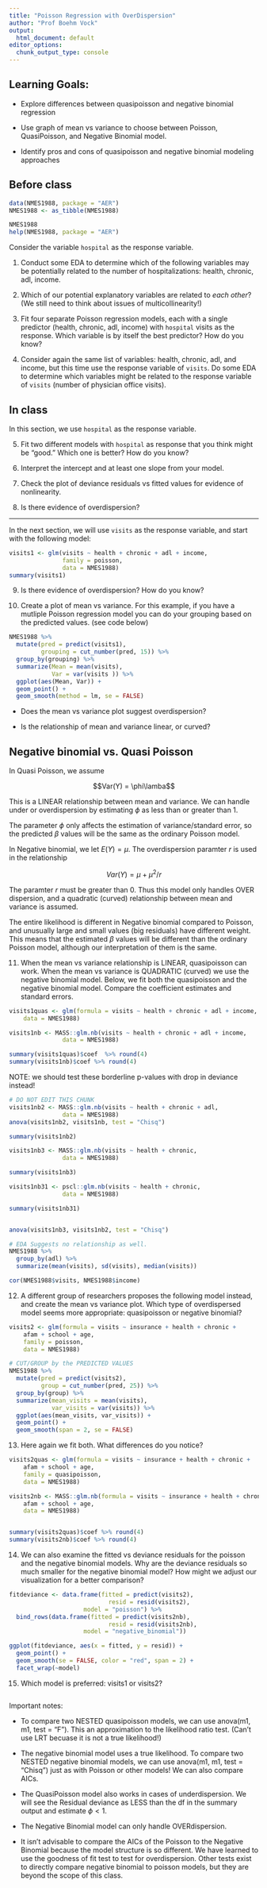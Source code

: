 ```yaml
---
title: "Poisson Regression with OverDispersion"
author: "Prof Boehm Vock"
output:
  html_document: default
editor_options: 
  chunk_output_type: console
---
```


## Learning Goals: 
-  Explore differences between quasipoisson and negative binomial regression

-  Use graph of mean vs variance to choose between Poisson, QuasiPoisson, and Negative Binomial model.

-  Identify pros and cons of quasipoisson and negative binomial modeling approaches



## Before class

```r
data(NMES1988, package = "AER")
NMES1988 <- as_tibble(NMES1988)

NMES1988
help(NMES1988, package = "AER")
```


Consider the variable `hospital` as the response variable.

1. Conduct some EDA to determine which of the following variables may be potentially related to the number of hospitalizations: health, chronic, adl, income.



2. Which of our potential explanatory variables are related to *each other*? (We still need to think about issues of multicollinearity!)



3. Fit four separate Poisson regression models, each with a single predictor (health, chronic, adl, income) with `hospital` visits as the response. Which variable is by itself the best predictor? How do you know? 


4. Consider again the same list of variables: health, chronic, adl, and income, but this time use the response variable of `visits`. Do some EDA to determine which variables might be related to the response variable of `visits` (number of physician office visits). 




## In class ##

In this section, we use `hospital` as the response variable. 

5. Fit two different models with `hospital` as response that you think might be "good." Which one is better? How do you know? 


6. Interpret the intercept and at least one slope from your model.


7. Check the plot of deviance residuals vs fitted values for evidence of nonlinearity. 


8. Is there evidence of overdispersion? 


*************

In the next section, we will use `visits` as the response variable, and start with the following model: 

```r
visits1 <- glm(visits ~ health + chronic + adl + income, 
               family = poisson,
               data = NMES1988)
summary(visits1)
```



9. Is there evidence of overdispersion? How do you know?


10. Create a plot of mean vs variance. For this example, if you have a mutliple Poisson regression model you can do your grouping based on the predicted values. (see code below) 

```r
NMES1988 %>%
  mutate(pred = predict(visits1),  
         grouping = cut_number(pred, 15)) %>% 
  group_by(grouping) %>% 
  summarize(Mean = mean(visits),
            Var = var(visits )) %>% 
  ggplot(aes(Mean, Var)) + 
  geom_point() +
  geom_smooth(method = lm, se = FALSE)
```

* Does the mean vs variance plot suggest overdispersion? 

* Is the relationship of mean and variance linear, or curved?



## Negative binomial vs. Quasi Poisson

In Quasi Poisson, we assume 

$$Var(Y) = \phi\lamba$$

This is a LINEAR relationship between mean and variance. We can handle under or overdispersion by estimating $\phi$ as less than or greater than 1. 

The parameter $\phi$ only affects the estimation of variance/standard error, so the predicted $\beta$ values will be the same as the ordinary Poisson model.


In Negative binomial, we let $E(Y) = \mu$. The overdispersion paramter $r$ is used in the relationship

$$Var(Y) = \mu + \mu^2/r$$

The paramter $r$ must be greater than 0. Thus this model only handles OVER dispersion, and a quadratic (curved) relationship between mean and variance is assumed.

The entire likelihood is different in Negative binomial compared to Poisson, and unusually large and small values (big residuals) have different weight. This means that the estimated $\beta$ values will be different than the ordinary Poisson model, although our interpretation of them is the same. 



11. When the mean vs variance relationship is LINEAR, quasipoisson can work. When the mean vs variance is QUADRATIC (curved) we use the negative binomial model. Below, we fit both the quasipoisson and the negative binomial model. Compare the coefficient estimates and standard errors. 

```r
visits1quas <- glm(formula = visits ~ health + chronic + adl + income, family = quasipoisson, 
    data = NMES1988)

visits1nb <- MASS::glm.nb(visits ~ health + chronic + adl + income,
               data = NMES1988)

summary(visits1quas)$coef  %>% round(4)
summary(visits1nb)$coef %>% round(4)
```


NOTE: we should test these borderline p-values with drop in deviance instead!
```r
# DO NOT EDIT THIS CHUNK
visits1nb2 <- MASS::glm.nb(visits ~ health + chronic + adl,
               data = NMES1988)
anova(visits1nb2, visits1nb, test = "Chisq")

summary(visits1nb2)

visits1nb3 <- MASS::glm.nb(visits ~ health + chronic,
               data = NMES1988)

summary(visits1nb3)

visits1nb31 <- pscl::glm.nb(visits ~ health + chronic,
               data = NMES1988)

summary(visits1nb31)


anova(visits1nb3, visits1nb2, test = "Chisq")

# EDA Suggests no relationship as well.
NMES1988 %>% 
  group_by(adl) %>%
  summarize(mean(visits), sd(visits), median(visits))

cor(NMES1988$visits, NMES1988$income)
```


12. A different group of researchers proposes the following model instead, and create the mean vs variance plot. Which type of overdispersed model seems more appropriate: quasipoisson or negative binomial? 

```r
visits2 <- glm(formula = visits ~ insurance + health + chronic + 
    afam + school + age, 
    family = poisson, 
    data = NMES1988)

# CUT/GROUP by the PREDICTED VALUES
NMES1988 %>% 
  mutate(pred = predict(visits2), 
         group = cut_number(pred, 25)) %>%
  group_by(group) %>%
  summarize(mean_visits = mean(visits), 
            var_visits = var(visits)) %>%
  ggplot(aes(mean_visits, var_visits)) + 
  geom_point() + 
  geom_smooth(span = 2, se = FALSE)
```


13. Here again we fit both. What differences do you notice?

```r
visits2quas <- glm(formula = visits ~ insurance + health + chronic + 
    afam + school + age, 
    family = quasipoisson, 
    data = NMES1988)

visits2nb <- MASS::glm.nb(formula = visits ~ insurance + health + chronic + 
    afam + school + age, 
    data = NMES1988)


summary(visits2quas)$coef %>% round(4)
summary(visits2nb)$coef %>% round(4)
```



14. We can also examine the fitted vs deviance residuals for the poisson and the negative binomial models. Why are the deviance residuals so much smaller for the negative binomial model? How might we adjust our visualization for a better comparison?

```r
fitdeviance <- data.frame(fitted = predict(visits2),
                            resid = resid(visits2), 
                     model = "poisson") %>%
  bind_rows(data.frame(fitted = predict(visits2nb),
                            resid = resid(visits2nb), 
                     model = "negative_binomial"))

ggplot(fitdeviance, aes(x = fitted, y = resid)) + 
  geom_point() +
  geom_smooth(se = FALSE, color = "red", span = 2) +
  facet_wrap(~model)
```



15. Which model is preferred: visits1 or visits2? 

```r

```


Important notes: 

- To compare two NESTED quasipoisson models, we can use anova(m1, m1, test = "F"). This an approximation to the likelihood ratio test. (Can't use LRT becuase it is not a true likelihood!)

- The negative binomial model uses a true likelihood. To compare two NESTED negative binomial models, we can use anova(m1, m1, test = "Chisq") just as with Poisson or other models! We can also compare AICs.

- The QuasiPoisson model also works in cases of underdispersion. We will see the Residual deviance as LESS than the df in the summary output and estimate $\phi < 1$.

- The Negative Binomial model can only handle OVERdispersion.

- It isn't advisable to compare the AICs of the Poisson to the Negative Binomial because the model structure is so different. We have learned to use the goodness of fit test to test for overdispersion. 
Other tests exist to directly compare negative binomial to poisson models, but they are beyond the scope of this class.




